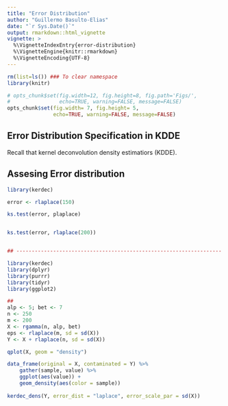 ```yaml
---
title: "Error Distribution"
author: "Guillermo Basulto-Elias"
date: "`r Sys.Date()`"
output: rmarkdown::html_vignette
vignette: >
  %\VignetteIndexEntry{error-distribution}
  %\VignetteEngine{knitr::rmarkdown}
  %\VignetteEncoding{UTF-8}
---
```



```r
rm(list=ls()) ### To clear namespace
library(knitr)

# opts_chunk$set(fig.width=12, fig.height=8, fig.path='Figs/',
#                echo=TRUE, warning=FALSE, message=FALSE)
opts_chunk$set(fig.width= 7, fig.height= 5,
               echo=TRUE, warning=FALSE, message=FALSE)


```

## Error Distribution Specification in KDDE

Recall that kernel deconvolution density estimatiors (KDDE).

## Assesing Error distribution



```r

library(kerdec)

error <- rlaplace(150)

ks.test(error, plaplace)


ks.test(error, rlaplace(200))


## -------------------------------------------------------------------

library(kerdec)
library(dplyr)
library(purrr)
library(tidyr)
library(ggplot2)

##
alp <- 5; bet <- 7
n <- 250
m <- 200
X <- rgamma(n, alp, bet)
eps <- rlaplace(m, sd = sd(X))
Y <- X + rlaplace(n, sd = sd(X))

qplot(X, geom = "density")

data_frame(original = X, contaminated = Y) %>%
    gather(sample, value) %>%
    ggplot(aes(value)) +
    geom_density(aes(color = sample))
 
kerdec_dens(Y, error_dist = "laplace", error_scale_par = sd(X))

```
